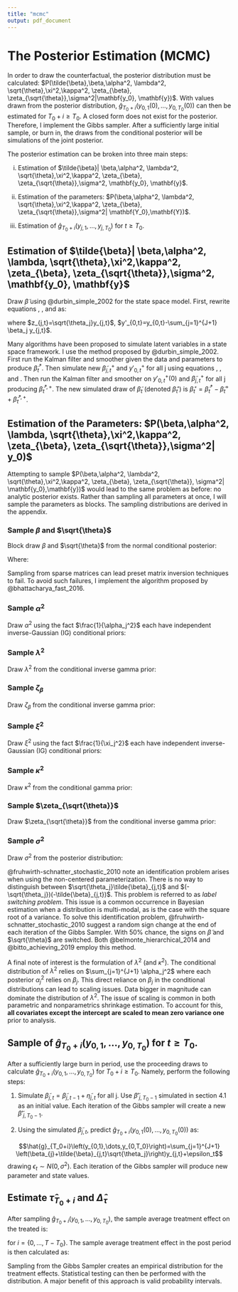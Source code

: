 ```yaml
---
title: "mcmc"
output: pdf_document
---
```


# The Posterior Estimation (MCMC)

In order to draw the counterfactual, the posterior distribution must be calculated: $P(\tilde{\beta},\beta,\alpha^2, \lambda^2, \sqrt{\theta},\xi^2,\kappa^2, \zeta_{\beta}, \zeta_{\sqrt{\theta}},\sigma^2|\mathbf{y_0}, \mathbf{y})$. With values drawn from the posterior distribution, $\hat{g}_{T_0+i}\left(y_{0,1}(0),\dots,y_{0,T_0}(0)\right)$ can then be estimated for $T_0 + i \ge T_0$. A closed form does not exist for the posterior. Therefore, I implement the Gibbs sampler. After a sufficiently large initial sample, or burn in, the draws from the conditional posterior will be simulations of the joint posterior. 

The posterior estimation can be broken into three main steps:

(i) Estimation of $\tilde{\beta}| \beta,\alpha^2, \lambda^2, \sqrt{\theta},\xi^2,\kappa^2, \zeta_{\beta}, \zeta_{\sqrt{\theta}},\sigma^2, \mathbf{y_0}, \mathbf{y}$.

(ii) Estimation of the parameters: $P(\beta,\alpha^2, \lambda^2, \sqrt{\theta},\xi^2,\kappa^2, \zeta_{\beta}, \zeta_{\sqrt{\theta}},\sigma^2| \mathbf{Y_0},\mathbf{Y})$.

(iii) Estimation of $\hat{g}_{T_0+i}\left(y_{j,1},\dots,y_{j,T_0}\right)$ for $t \ge T_0$.

## Estimation of $\tilde{\beta}| \beta,\alpha^2, \lambda, \sqrt{\theta},\xi^2,\kappa^2, \zeta_{\beta}, \zeta_{\sqrt{\theta}},\sigma^2, \mathbf{y_0}, \mathbf{y}$

Draw $\tilde{\beta}$ using @durbin_simple_2002 for the state space model. First, rewrite equations \eqref{eq:rw1}, \eqref{eq:rw}, and \eqref{eq:rw2} as:

\begin{align}
y'_{0,t}(0) &= \sum_{j=1}^{J+1}\tilde{\beta}_{j,t}z_{j,t} + \epsilon_t & \epsilon_t|\sigma^2 \sim N(0, \sigma^2) \label{eq:mcmckf1}\\
\tilde{\beta}_{j,t}&= \tilde{\beta}_{j,t-1}+\tilde{\eta}_{j,t} & \tilde{\eta}_{j,t} \sim N(0,1) \label{eq:mcmckf2}\\
\tilde{\beta}_{j,0} &\sim N(0,P_{jj}) \label{eq:mcmckf3}
\end{align}


where $z_{j,t}=\sqrt{\theta_j}y_{j,t}$, $y'_{0,t}=y_{0,t}-\sum_{j=1}^{J+1} \beta_j y_{j,t}$.

Many algorithms have been proposed to simulate latent variables in a state space framework. I use the method proposed by @durbin_simple_2002. First run the Kalman filter and smoother given the data and parameters to produce ${\tilde{\beta}_t}^*$. Then simulate new $\tilde{\beta}_{j,t}^+$ and ${y'}_{0,t}^+$ for all j using equations \eqref{eq:mcmckf1}, \eqref{eq:mcmckf2}, and \eqref{eq:mcmckf3}. Then run the Kalman filter and smoother on ${y'}_{0,t}^+(0)$ and $\tilde{\beta}_{j,t}^+$ for all j producing ${\tilde{\beta}_t}^{*,+}$. The new simulated draw of $\tilde{\beta}_t$ (denoted $\tilde{\beta}_t'$) is ${\tilde{\beta}_t'}={\tilde{\beta}_t}^*-\tilde{\beta}_{t}^+ +{\tilde{\beta}_t^{*,+}}$.

## Estimation of the Parameters: $P(\beta,\alpha^2, \lambda, \sqrt{\theta},\xi^2,\kappa^2, \zeta_{\beta}, \zeta_{\sqrt{\theta}},\sigma^2| y_0)$

Attempting to sample $P(\beta,\alpha^2, \lambda^2, \sqrt{\theta},\xi^2,\kappa^2, \zeta_{\beta}, \zeta_{\sqrt{\theta}}, \sigma^2| \mathbf{y_0},\mathbf{y})$ would lead to the same problem as before: no analytic posterior exists. Rather than sampling all parameters at once, I will sample the parameters as blocks. The sampling distributions are derived in the appendix.

### Sample $\beta$ and $\sqrt{\theta}$

Block draw $\beta$ and $\sqrt{\theta}$ from the normal conditional posterior:

\begin{align}
 \mathcal{N}_{2(J+1)}  \left((\tilde{\mathbf{y}}^T\tilde{\mathbf{y}} + \sigma^2 V^{-1})^{-1}\tilde{\mathbf{y}}^T\mathbf{{y_0}},     \sigma^2 (\tilde{\mathbf{y}}^T\tilde{\mathbf{y}} + \sigma^2 V^{-1})^{-1}  \right)
\end{align}



Where:

\begin{align}
\mathbf{\tilde{y}}=\left(\begin{array}{cccccccc} 
y_{1,1} & y_{2,1} & \dots & y_{J+1,1} & \tilde{\beta}_{1,1}y_{1,1} & \tilde{\beta}_{2,1}y_{2,1} & \dots & \tilde{\beta}_{J+1,1}y_{J+1,1}\\
\vdots & \vdots & \vdots & \vdots & \vdots & \vdots & \vdots & \vdots \\
y_{1,T_0-1} & y_{2,T_0-1} & \dots & y_{J+1,T_0-1} & \tilde{\beta}_{1,T_0-1}y_{1,T_0-1} & \tilde{\beta}_{2,T_0-1}y_{2,T_0-1} & \dots & \tilde{\beta}_{J+1,T_0-1}y_{J+1,T_0-1}
\end{array}\right)
\end{align}



\begin{align}
V= diag\left[\lambda^2 \alpha_{1}^2,\lambda^2\alpha_{2}^2,...,\lambda^2\alpha_{J+1}^2, \kappa^2\xi_1^2,\kappa^2\xi_2^2,\dots,\kappa^2\xi_{J+1}^2\right]
\end{align}

Sampling from sparse matrices can lead preset matrix inversion techniques to fail. To avoid such failures, I implement the algorithm proposed by @bhattacharya_fast_2016.


### Sample $\alpha^2$

Draw $\alpha^2$ using the fact $\frac{1}{\alpha_j^2}$ each have independent inverse-Gaussian (IG) conditional priors:

\begin{align}
IG\left(\sqrt{\frac{2\lambda^2}{\beta_j^2}},2\right) \text{for j=1,...J+1}
\end{align}

### Sample $\lambda^2$

Draw $\lambda^2$ from the conditional inverse gamma prior:

\begin{align}
InverseGamma\left(shape=\frac{J+1}{2}, rate=\frac{1}{\zeta_{\beta}} + \frac{1}{2}\sum_{j=1}^{J+1}\frac{\beta_j^2}{\alpha_j^2} \right)
\end{align}

### Sample $\zeta_{\beta}$

Draw $\zeta_{\beta}$ from the conditional inverse gamma prior:

\begin{align}
InverseGamma\left(1, 1+ \frac{1}{\lambda^2} \right)
\end{align}

### Sample $\xi^2$

Draw $\xi^2$ using the fact $\frac{1}{\xi_j^2}$ each have independent inverse-Gaussian (IG) conditional priors:

\begin{align}
IG\left(\sqrt{\frac{2\kappa^2}{\theta_j}},2\right) \text{for j=1,...J+1}
\end{align}

### Sample $\kappa^2$

Draw $\kappa^2$ from the conditional gamma prior:

\begin{align}
InverseGamma\left(shape=\frac{J+1}{2}, rate= \frac{1}{\zeta_{\sqrt{\theta}}} + \frac{1}{2}\sum_{j=1}^{J+1}\frac{\sqrt{\theta_j}^2}{\xi_j^2} \right)
\end{align}

### Sample $\zeta_{\sqrt{\theta}}$

Draw $\zeta_{\sqrt{\theta}}$ from the conditional inverse gamma prior:

\begin{align}
InverseGamma\left(1, 1+ \frac{1}{\kappa^2} \right)
\end{align}

### Sample $\sigma^2$ {#sigma2}

Draw $\sigma^2$ from the posterior distribution:

\begin{align}
InverseGamma\left(a_1+\frac{T_0-1}{2},a_2+\frac{\sum_{t=1}^{T_0-1}\left(y_{0,t}- \sum_{j=1}^{J+1} \left(\beta_{j}+\tilde{\beta}_{j,t}\sqrt{\theta_j}\right)y_{j,t} \right)^2}{2} \right)
\end{align}

@fruhwirth-schnatter_stochastic_2010 note an identification problem arises when using the non-centered parameterization. There is no way to distinguish between  $\sqrt{\theta_j}\tilde{\beta}_{j,t}$ and $(-\sqrt{\theta_j})(-\tilde{\beta}_{j,t})$. This problem is referred to as *label switching problem*. This issue is a common occurrence in Bayesian estimation when a distribution is multi-modal, as is the case with the square root of a variance. To solve this identification problem, @fruhwirth-schnatter_stochastic_2010 suggest a random sign change at the end of each iteration of the Gibbs Sampler. With 50% chance, the signs on $\tilde{\beta}$ and $\sqrt{\theta}$ are switched. Both @belmonte_hierarchical_2014 and @bitto_achieving_2019 employ this method. 

A final note of interest is the formulation of $\lambda^2$ (and $\kappa^2$). The conditional distribution of $\lambda^2$ relies on $\sum_{j=1}^{J+1} \alpha_j^2$ where each posterior $\alpha_j^2$ relies on $\beta_j$. This direct reliance on $\beta_j$ in the conditional distributions can lead to scaling issues. Data bigger in magnitude can dominate the distribution of $\lambda^2$. The issue of scaling is common in both parametric and nonparametrics shrinkage estimation. To account for this, **all covariates except the intercept are scaled to mean zero variance one** prior to analysis. 




## Sample of $\hat{g}_{T_0+i}\left(y_{0,1},\dots,y_{0,T_0}\right)$ for $t \ge T_0$.

After a sufficiently large burn in period, use the proceeding draws to calculate $\hat{g}_{T_0+i}\left(y_{0,1},\dots,y_{0,T_0}\right)$ for $T_0+i \ge T_0$. Namely, perform the following steps:

(1) Simulate $\tilde{\beta}_{j,t}= \tilde{\beta}_{j,t-1}+\tilde{\eta}_{j,t}$ for all j. Use ${\tilde{\beta}}'_{j,T_0-1}$ simulated in section 4.1 as an initial value. Each iteration of the Gibbs sampler will create a new ${\tilde{\beta}'}_{j,T_0-1}$.

(2) Using the simulated $\tilde{\beta}_{j,t}$, predict $\hat{g}_{T_0+i}\left(y_{0,1}(0),\dots,y_{0,T_0}(0)\right)$ as:

$$\hat{g}_{T_0+i}\left(y_{0,1},\dots,y_{0,T_0}\right)=\sum_{j=1}^{J+1} \left(\beta_{j}+\tilde{\beta}_{j,t}\sqrt{\theta_j}\right)y_{j,t}+\epsilon_t$$
drawing $\epsilon_t \sim N(0, \sigma^2)$. Each iteration of the Gibbs sampler will produce new parameter and state values.

## Estimate $\hat{\tau}_{T_0+i}$ and $\hat{\Delta}_\tau$

After sampling $\hat{g}_{T_0+i}\left(y_{0,1},\dots,y_{0,T_0}\right)$, the sample average treatment effect on the treated is:

\begin{align}
\hat{\tau}_{T_0+i}=y_{0,T_0+i}-\hat{g}_{T_0+i}\left(y_{0,1},\dots,y_{0,T_0}\right)
\end{align}

for $i = \{0,\dots,T-T_0\}$. The sample average treatment effect in the post period is then calculated as:


\begin{align}
\hat{\Delta}_\tau=\frac{1}{T-T_0}\sum_{i=0}^{T-T_0} \hat{\tau}_{T_0+i}
\end{align}

Sampling from the Gibbs Sampler creates an empirical distribution for the treatment effects. Statistical testing can then be performed with the distribution. A major benefit of this approach is valid probability intervals.
